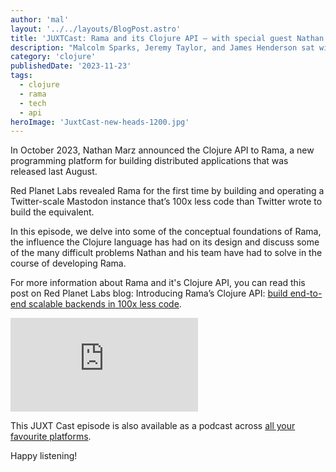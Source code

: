 ```yaml
---
author: 'mal'
layout: '../../layouts/BlogPost.astro'
title: 'JUXTCast: Rama and its Clojure API — with special guest Nathan Marz'
description: "Malcolm Sparks, Jeremy Taylor, and James Henderson sat with Nathan Marz to talk about Rama, and the influence the Clojure language has had on its design."
category: 'clojure'
publishedDate: '2023-11-23'
tags:
  - clojure
  - rama
  - tech
  - api
heroImage: 'JuxtCast-new-heads-1200.jpg'
---
```


In October 2023, Nathan Marz announced the Clojure API to Rama, a new programming platform for building distributed applications that was released last August.

Red Planet Labs revealed Rama for the first time by building and operating a Twitter-scale Mastodon instance that’s 100x less code than Twitter wrote to build the equivalent.

In this episode, we delve into some of the conceptual foundations of Rama, the influence the Clojure language has had on its design and discuss some of the many difficult problems Nathan and his team have had to solve in the course of developing Rama.

For more information about Rama and it's Clojure API, you can read this post on Red Planet Labs blog: Introducing Rama’s Clojure API: [build end-to-end scalable backends in 100x less code](https://blog.redplanetlabs.com/2023/10/11/introducing-ramas-clojure-api/).

<iframe
  class='aspect-video w-full'
  src="https://www.youtube.com/embed/ILK75AAf9VE"
  title="JUXTCast Season 5 Episode 6: Rama and its Clojure API — with special guest Nathan Marz"
  frameborder="0"
  allow="accelerometer; autoplay; clipboard-write; encrypted-media; gyroscope; picture-in-picture; web-share"
  allowfullscreen
></iframe>

This JUXT Cast episode is also available as a podcast across [all your favourite platforms](https://pnc.st/s/juxt-cast/0e44ab18/rama-and-its-clojure-api-with-nathan-marz-founder-ceo-of-red-planet-labs).

Happy listening!
